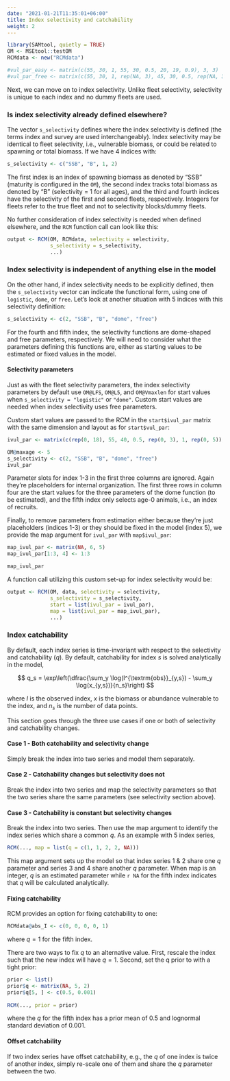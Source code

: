 ```yaml
---
date: "2021-01-21T11:35:01+06:00"
title: Index selectivity and catchability
weight: 2
---
```


```r
library(SAMtool, quietly = TRUE)
OM <- MSEtool::testOM
RCMdata <- new("RCMdata")

#vul_par_easy <- matrix(c(55, 30, 1, 55, 30, 0.5, 20, 19, 0.9), 3, 3)
#vul_par_free <- matrix(c(55, 30, 1, rep(NA, 3), 45, 30, 0.5, rep(NA, 3), 0.1, 0.3, 0.7, 1, 1, 1), 6, 3)

```

Next, we can move on to index selectivity. Unlike fleet selectivity, selectivity is unique to each index and no dummy fleets are used.

### Is index selectivity already defined elsewhere?

The vector `s_selectivity` defines where the index selectivity is defined (the terms index and survey are used interchangeably). Index selectivity may be identical to fleet selectivity, i.e., vulnerable biomass, or could be related to spawning or total biomass. If we have 4 indices with:

```r
s_selectivity <- c("SSB", "B", 1, 2)
```

The first index is an index of spawning biomass as denoted by "SSB" (maturity is configured in the `OM`), the second index tracks total biomass as denoted by "B" (selectivity = 1 for all ages), and the third and fourth indices have the selectivity of the first and second fleets, respectively. Integers for fleets refer to the true fleet and not to selectivity blocks/dummy fleets. 

No further consideration of index selectivity is needed when defined elsewhere, and the `RCM` function call can look like this:

```r
output <- RCM(OM, RCMdata, selectivity = selectivity, 
              s_selectivity = s_selectivity, 
              ...)
```

### Index selectivity is independent of anything else in the model

On the other hand, if index selectivity needs to be explicitly defined, then the `s_selectivity` vector can indicate the functional form, using one of `logistic`, `dome`, or `free`. Let's look at another situation with 5 indices with this selectivity definition:

```r
s_selectivity <- c(2, "SSB", "B", "dome", "free")
```

For the fourth and fifth index, the selectivity functions are dome-shaped and free parameters, respectively. We will need to consider what the parameters defining this functions are, either as starting values to be estimated or fixed values in the model.

#### Selectivity parameters

Just as with the fleet selectivity parameters, the index selectivity parameters by default use `OM@LFS`, `OM@L5`, and `OM@Vmaxlen` for start values when `s_selectivity = "logistic"` or `"dome"`. Custom start values are needed when index selectivity uses free parameters. 

Custom start values are passed to the RCM in the `start$ivul_par` matrix with the same dimension and layout as for `start$vul_par`:

```r
ivul_par <- matrix(c(rep(0, 18), 55, 40, 0.5, rep(0, 3), 1, rep(0, 5)), 6, 5)
```
```r
OM@maxage <- 5
s_selectivity <- c(2, "SSB", "B", "dome", "free")
ivul_par
```

Parameter slots for index 1-3 in the first three columns are ignored. Again they're placeholders for internal organization. The first three rows in column four are the start values for the three parameters of the dome function (to be estimated), and the fifth index only selects age-0 animals, i.e., an index of recruits.

Finally, to remove parameters from estimation either because they're just placeholders (indices 1-3) or they should be fixed in the model (index 5), we provide the map argument for `ivul_par` with `map$ivul_par`:

```r
map_ivul_par <- matrix(NA, 6, 5)
map_ivul_par[1:3, 4] <- 1:3
```
```r
map_ivul_par
```

A function call utilizing this custom set-up for index selectivity would be:

```r
output <- RCM(OM, data, selectivity = selectivity, 
              s_selectivity = s_selectivity, 
              start = list(ivul_par = ivul_par), 
              map = list(ivul_par = map_ivul_par), 
              ...)
```

### Index catchability

By default, each index series is time-invariant with respect to the selectivity and catchability ($q$). By default, catchability for index $s$ is solved analytically in the model,

$$
q_s = \exp\left(\dfrac{\sum_y \log(I^{\textrm{obs}}_{y,s}) - \sum_y \log(x_{y,s})}{n_s}\right)
$$

where $I$ is the observed index, $x$ is the biomass or abundance vulnerable to the index, and $n_s$ is the number of data points.

This section goes through the three use cases if one or both of selectivity and catchability changes.

#### Case 1 - Both catchability and selectivity change

Simply break the index into two series and model them separately.

#### Case 2 - Catchability changes but selectivity does not

Break the index into two series and map the selectivity parameters so that the two series share the same parameters (see selectivity section above).

#### Case 3 - Catchability is constant but selectivity changes

Break the index into two series. Then use the map argument to identify the index series which share a common $q$. As an example with 5 index series,

```r
RCM(..., map = list(q = c(1, 1, 2, 2, NA)))
```

This map argument sets up the model so that index series 1 & 2 share one $q$ parameter and series 3 and 4 share another $q$ parameter. When map is an integer, $q$ is an estimated parameter while `r NA` for the fifth index indicates that $q$ will be calculated analytically.

#### Fixing catchability

RCM provides an option for fixing catchability to one:

```r
RCMdata@abs_I <- c(0, 0, 0, 0, 1)
```

where $q = 1$ for the fifth index.

There are two ways to fix $q$ to an alternative value. First, rescale the index such that the new index will have $q=1$. Second, set the q prior to with a tight prior:

```r
prior <- list()
prior$q <- matrix(NA, 5, 2)
prior$q[5, ] <- c(0.5, 0.001)
  
RCM(..., prior = prior)
```

where the $q$ for the fifth index has a prior mean of 0.5 and lognormal standard deviation of 0.001.

#### Offset catchability

If two index series have offset catchability, e.g., the $q$ of one index is twice of another index, simply re-scale one of them and share the $q$ parameter between the two.


